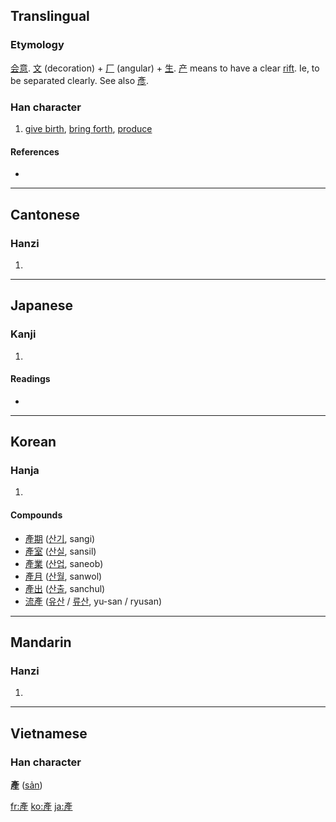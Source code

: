 {{also|産|产}}
==Translingual==

===Etymology===
[[会意]]. [[文]] (decoration) + [[厂]] (angular) + [[生]]. [[产]] means to have a clear [[rift]]. Ie, to be separated clearly. See also [[彥]].

===Han character===
{{Han char|rn=100|rad=生|as=06|sn=11|four=0021<sub>4</sub>|canj=卜竹竹手一 (YHHQM)}}

# [[give birth]], [[bring forth]], [[produce]]

====References====
* {{Han ref|kx=0755.090|dkj=21684|dj=1165.080|hdz=42577.151|uh=7522|ud=29986|bh=B2A3|bd=45731}}

----

==Cantonese==

===Hanzi===
{{yue-hanzi|jyut=|y=chaan2|sim=产}}

# {{defn|Cantonese}}

----

==Japanese==

===Kanji===
{{ja-kanji|grade=|rs=生06}}

# {{defn|Japanese}}

====Readings====
* {{ja-readings|on=[[さん]] (san)|kun=[[うまれる]] (umareru), [[うぶ]] (ubu), [[うむ]] (umu)}}

----

==Korean==

===Hanja===
{{ko-hanja|hangeul=[[산]]|eumhun=|rv=san|mr=san|y=san}}

# {{defn|Korean}}

====Compounds====
* [[產期]] ([[산기]], sangi)
* [[產室]] ([[산실]], sansil)
* [[產業]] ([[산업]], saneob)
* [[產月]] ([[산월]], sanwol)
* [[產出]] ([[산출]], sanchul)
* [[流產]] ([[유산]] / [[류산]], yu-san / ryusan)<!-- my en-ko dictionary uses the 產 variant -->

----

==Mandarin==

===Hanzi===
{{cmn-hanzi|sim=产|pin=[[chǎn]] ([[chan3]]), [[pǔ]] ([[pu3]]), [[pù]] ([[pu4]])|wg=ch'an<sup>3</sup>, p'u<sup>3</sup>, p'u<sup>4</sup>}}

# {{defn|Mandarin}}

----

==Vietnamese==
===Han character===
'''產''' ([[sản]])

[[fr:產]]
[[ko:產]]
[[ja:產]]